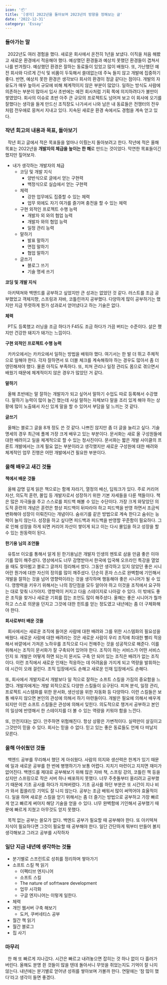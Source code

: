 ```yaml
---
icon: '📦'
title: '[생각] 2022년을 돌아보며 2023년의 방향을 정해보는 글'
date: '2022-12-31'
category: 'Essay'
---
```


### 들아가는 말

&nbsp; 2022년도 여러 경험을 했다. 새로운 회사에서 온전히 1년을 보냈다. 이직을 처음 해봤고 새로운 환경에서 적응해야 했다. 예상했던 환경들과 예상치 못했던 환경들이 겹쳐서 나를 반겨줬다. 예상했던 환경은 잘하는 동료들이 있었고 많이 배웠다. 또, 가난했던 예전 회사와 다르게 간식 및 비품이 두둑해서 쓸데없는데 주눅 들지 않고 개발에 집중하기 좋다. 반면, 예상치 못한 환경은 생각보다 회사의 환경이 정글 같다는 점이다. 개발의 자유도가 매우 높아서 규모에 비해 체계적이지 않은 부분이 많았다. 일하는 방식도 사람에 의존하는 부분이 많아서 입사 초반에는 예전 회사처럼 기획 쪽에 의지하려다가 불만이 쌓였었다. 회사의 이슈로 초반 아주 큰 규모의 프로젝트도 넘어져 보고 이 회사에 오기를 잘했다는 생각을 들게 만드신 조직장도 나가셔서 나와 남은 내 동료들은 전쟁터의 전우처럼 전우애로 뭉쳐서 지내고 있다. 지속된 새로운 환경 속에서도 경험을 계속 얻고 있다.

### 작년 회고의 내용과 목표, 돌아보기

&nbsp; 작년 회고 글에서 적은 목표들을 얼마나 이뤘는지 돌아보려고 한다. 작년에 적은 올해 목표는 2022년을 **개발자의 체급을 높이는 한 해**로 만드는 것이었다. 막연한 목표들이긴 했지만 짚어보자.

- 내가 생각하는 개발자의 체급
    - 코딩 및 개발 지식
        - 양반식으로 글에서 얻는 구현력
        - 백정식으로 실습에서 얻는 구현력
    - 체력
        - 강한 업무에도 집중할 수 있는 체력
        - 업무 외에도 자기 여가를 즐기며 충전을 할 수 있는 체력
    - 구현 외적인 프로젝트 수행 능력
        - 개발자 외 와의 협업 능력
        - 개발자 와의 협업 능력
        - 일정 관리 능력
    - 말하기
        - 발표 말하기
        - 면접 말하기
        - 협업 말하기
    - 글쓰기
        - 블로그 쓰기
        - 기술 명세 쓰기

**코딩 및 개발 지식**

&nbsp; 아키텍쳐와 백앤드를 공부하고 싶었지만 큰 성과는 없었던 것 같다. 러스트를 조금 공부했었고 객체지향, 스프링과 자바, 코틀린까지 공부했다. 다양하게 많이 공부하기는 했지만 지금 뚜렷하게 뭔가 성과로서 얻어냈다고 하는 기술은 없다.

**체력**

&nbsp; PT도 등록했고 러닝을 조금 하다가 F45도 조금 하다가 가끔 버티는 수준이다. 살은 쪘지만 건강한 돼지가 돼가는 느낌이다.

**구현 외적인 프로젝트 수행 능력**

&nbsp; 카카오에서는 카카오에서 일하는 방법을 배워야 했다. 여기서는 한 발 더 뛰고 주체적으로 일해야 한다. 각자 잘하면서 또 더블 체크를 계속해줘야 하는 경우도 많아서 좀 더 영민해져야 했다. 물론 아직도 부족하다. 또, 피쳐 관리나 일정 관리도 몸으로 겪으면서 배웠기 때문에 체계적이지 않은 경우가 많았던 거 같다.

**말하기**

&nbsp; 올해 초반에는 말 잘하는 개발자가 되고 싶어서 말하기 수업도 따로 등록해서 수강했다. 말하기 능력이 많이 늘긴 했는데 사실 말하는 자체보다 말을 조리 있게 해야 하는 상황에 많이 노출돼서 자신 있게 말을 할 수 있어서 부담을 덜 느끼는 것 같다.

**글쓰기**

&nbsp; 올해는 블로그 글을 8개 정도 쓴 것 같다. 나쁘진 않지만 좀 더 글을 늘리고 싶다. 기술 명세의 경우 최근에 폴께 가장 크게 배우고 있는 부분이다. 문서화는 새로 올 구성원들에 대한 배려이고 일을 체계적으로 할 수 있는 청사진이다. 문서화는 짧은 개발 사이클의 프론트 개발에서는 크게 필요 없는 부분이라고 생각했지만 새로운 구성원에 대한 배려와 체계적인 업무 진행은 어떤 개발에서건 필요한 부분이다.

### 올해 배우고 새긴 것들

**책에서 배운 것들**

&nbsp; 올해 감명 깊게 읽은 책으로는  함께 자라기, 열정의 배신, 딥워크가 있다. 주로 커리어 자산, 의도적 훈련, 몰입 등 개발자로서 성장하기 위한 기본 자세들을 다룬 책들이다. 책은 많은 자극들을 주고 스스로를 피드백 해볼 수 있는 수단이다. 가장 크게 와닿았던 의도적 훈련의 개념은 훈련은 항상 피드백이 뒤따라야 하고 피드백을 반영 하면서 조금씩 변화해야 성장이 이뤄진다는 개념이다. 숨쉬기를 같은 방법으로 계속 한다고 숨쉬는 능력이 늘지 않는다. 성장을 하고 싶다면 피드백과 피드백을 반영할 꾸준함이 필요하다. 그로 인해 성장을 하게 되면 커리어 자산이 쌓이게 되고 이는 다시 몰입을 하고 성장을 할 수 있는 원동력이 된다.

**한기용 님의 조언들**

&nbsp; 유튜브 이오를 통해서 알게 된 한기용님은 개발자 인생의 멘토로 삼을 만큼 좋은 이야기를 많이 해주셨다. 영상에서도 너무 감명받아서 한국에 입국해 오프라인 특강을 열었을 때도 찾아뵙고 블로그 글까지 정리해서 썼다. 그동안 생각하고 있지 않았던 좋은 시니어란 뭔가에 대한 자신의 정의를 많이 깨주셨다. 단순히 혼자 스스로 완벽함에 기인해서 개발을 잘하는 것을 넘어 영향력이라는 것을 생각하며 행동해야 좋은 시니어가 될 수 있다. 영향력을 키우기 위해서는 나의 장단점을 모두 알아야 하고 이것을 조직에서 요구하는 대로 맞춰 나가야지. 영향력이 커지고 다음 스테이지로 나아갈 수 있다. 이 밖에도 좋은 조직을 찾거나 새로운 기회를 잡는 조언도 많이 해주셨다. 올해는 좋은 시니어가 뭘까 하고 스스로 의문을 던지고 그것에 대한 힌트를 얻는 정도였고 내년에는 좀 더 구체화해야 한다.

**회사로부터 배운 것들**

&nbsp; 회사에서는 새로운 조직에 들어온 사람에 대한 배려와 그를 위한 시스템화의 필요성을 배웠다. 새로운 사람에 대한 배려라는 것은 새로운 사람이 우리 조직에 최대한 빨리 적응해서 바깥에서 가져온 노하우를 조직으로 다시 전해주는 것을 성공적으로 해준다. 이를 위해서는 조직이 문서화가 잘 구축되어 있어야 한다. 조직이 하는 서비스가 어떤 서비스인지 또 개발은 어떻게 하면 되는지 문서도 구축 안 되어 있는 조직은 배려가 없는 조직이다. 이런 조직에서 새로운 인재는 적응하는 데 어려움을 가지게 되고 역량을 발휘하는 데 시간이 오래 걸린다. 조직 입장에서도 손해고 새로운 인재 입장에서도 손해다.

또, 회사에서 개발자로서 개발보다 일 적으로 잘하는 소프트 스킬을 가짐의 중요함을 느꼈다. 개발자에게는 개발 외적으로도 다양한 스킬들이 요구된다. 피쳐 분석, 일정 관리, 프로젝트 시스템화를 위한 문서화, 생산성을 위한 자동화 등 다양하다. 이런 스킬들은 보통 배우지 않으면 본인의 관성에 의해서 하기 마련들이다. 개발은 필요에 의해서 배우게 되지만 이런 소프트 스킬들은 관성에 의해서 잊힌다. 의도적으로 챙겨서 공부하고 본인의 일상에 반영해서 한 스테이지를 더 볼 수 있는 역량을 키워야 함을 느낀다.

또, 안전지대는 없다. 안주하면 위험해진다. 항상 상황은 가변적이다. 실력만이 살길이고 그것만이 믿을 수 있다. 회사는 믿을 수 없다. 믿고 있는 좋은 동료들도 언제 다 떠날지 모른다.

### 올해 아쉬웠던 것들

&nbsp; 백엔드 공부를 무리해서 했던 게 아쉬웠다. 사람의 의지와 생산력은 한계가 있기 때문에 일과 새로운 공부를 한 번에 병행하기가 보통 어렵다. 지치기 마련이고 지치면 재미가 없어진다. 백엔드를 제대로 공부해보기 위해 많은 자바 책, 스프링 강의, 코틀린 책 등을 샀지만 스프링으로 작은 서버 하나 배포하지 못했다. 너무 주춧돌부터 올리려고 공부했기 때문에 기초 공사를 하다가 지쳐버렸다. 기초 공사를 하던 부분은 또 시간이 지나 비가 와서 휩쓸리듯 기억도 잘 나지 않는다. 공부는 조금 배워서 많이 써먹어야 효율적이다. 일을 하며 새로운 스킬을 얻기 위해서는 좀 더 즐기는 방법으로 공부하고 가장 빠르게 얻고 빠르게 써야지 해당 기술을 얻을 수 있다. 너무 완벽함에 기인해서 공부했기 때문에 빠르게 지쳤고 아무것도 얻지 못했다.

&nbsp; 목적 없는 공부는 쓸모가 없다. 백엔드 공부가 필요할 때 공부해야 한다. 또 아키텍쳐 지식이 필요하다면 그것이 필요할 때 공부해야 한다. 일단 간단하게 뭐부터 만들어 볼지 생각해보고 그러고 공부를 시작하자

### 일단 지금 내년에 생각하는 것들

- 분기별로 스프린트로 성취를 정리하며 쌓아가기
- 소프트 스킬 책 읽기
    - 이펙티브 엔지니어
    - 소프트 스킬
    - The nature of sofrtware development
    - 업무 시각화
    - 구글 엔지니어는 이렇게 일한다.
- 체력
- 개인 웹서버 구축 해보기
    - 도커, 쿠버네티스 공부
- 월간 책 읽기
- 월간 블로그
- 집 사기

### 마무리

&nbsp; 한 해 또 빠르게 지나갔다. 시간은 빠르고 내려놓으면 잡히는 것 하나 없이 다 흘러가 버린다. 올해도 분명 쥔 것들이 많을 텐데 돌아서니 무엇을 쥐었는지도 기억이 잘 나지 않는다. 내년에는 분기별로 얻어낸 성취를 쌓아보며 가볼까 한다. 연말에는 ‘참 많이 했다’라고 생각이 들면 좋겠다.

